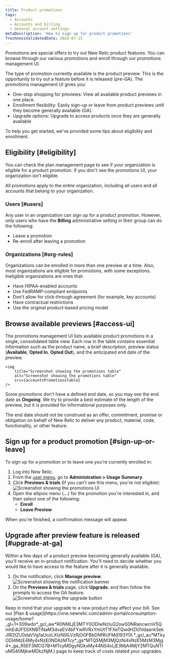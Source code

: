 ```yaml
---
title: Product promotions 
tags:
  - Accounts
  - Accounts and billing
  - General account settings
metaDescription: 'How to sign up for product promotions'
freshnessValidatedDate: 2024-07-15 
---
```









Promotions are special offers to try out New Relic product features. You can browse through our various promotions and enroll through our promotions management UI. 

The type of promotion currently available is the product preview. This is the opportunity to try out a feature before it is released (pre-GA). The promotions management UI gives you:

* One-stop shopping for previews: View all available product previews in one place.
* Enrollment flexibility: Easily sign-up or leave from product previews until they become generally available (GA).
* Upgrade options: Upgrade to access products once they are generally available 

To help you get started, we've provided some tips about eligibility and enrollment.

## Eligibility [#eligibility]

You can check the plan management page to see if your organization is eligible for a product promotion. If you don't see the promotions UI, your organization isn't eligible.

All promotions apply to the entire organization, including all users and all accounts that belong to your organization.

### Users [#users]

Any user in an organization can sign up for a product promotion. However, only users who have the **Billing** administrative setting in their group can do the following: 

* Leave a promotion 
* Re-enroll after leaving a promotion

### Organizations [#org-rules]

Organizations can be enrolled in more than one preview at a time. Also, most organizations are eligible for promotions, with some exceptions. Ineligible organizations are ones that: 

* Have HIPAA-enabled accounts
* Use FedRAMP-compliant endpoints
* Don't allow for click-through agreement (for example, key accounts) 
* Have contractual restrictions
* Use the original product-based pricing model

## Browse available previews [#access-ui]

The promotions management UI lists available product promotions in a single, consolidated table view. Each row in the table contains essential information such as the product name, a brief description, preview status (**Available**, **Opted In**, **Opted Out**), and the anticipated end date of the preview. 

    <img
        title="Screenshot showing the promotions table"
        alt="Screenshot showing the promotions table"
        src={accountsPromotionsTable}
    />

Some promotions don't have a defined end date, so you may see the end date as **Ongoing**. We try to provide a best estimate of the length of the preview, but it is provided for informational purposes only.

<Callout variant="important">
  The end date should not be construed as an offer, commitment, promise or obligation on behalf of New Relic to deliver any product, material, code, functionality, or other feature.
</Callout>

## Sign up for a product promotion [#sign-up-or-leave]

To sign up for a promotion or to leave one you're currently enrolled in: 

1. Log into New Relic.
2. From the [user menu](/docs/accounts/accounts-billing/general-account-settings/intro-account-settings), go to **Administration > Usage Summary**.
3. Click **Previews & trials** (If you can't see this menu, you're not eligible):
    <img
        title="Screenshot showing the promotions UI"
        alt="Screenshot showing the promotions UI"
        src={accountsPreviewsandTrials}
    />
4. Open the ellipsis menu (**...**) for the promotion you're interested in, and then select one of the following:
    * **Enroll**
    * **Leave Preview**

When you're finished, a confirmation message will appear. 

## Upgrade after preview feature is released [#upgrade-at-ga]

Within a few days of a product preview becoming generally available (GA), you'll receive an in-product notification. You'll need to decide whether you would like to have access to the feature after it is generally available. 

1. On the notification, click **Manage preview**.
    <img
        title="Screenshot showing the notification banner"
        alt="Screenshot showing the notification banner"
        src={accountsManagePreview}
    />
2. On the **Previews & trials** page, click **Upgrade**, and then follow the prompts to access the GA feature.
    <img
        title="Screenshot showing the upgrade button"
        alt="Screenshot showing the upgrade button"
        src={accountsPromoUpgradeButton}
    />

<Callout variant="tip">
  Keep in mind that your upgrade to a new product may affect your bill. See our [Plan & usage](https://one.newrelic.com/admin-portal/consumption-usage/home?_gl=1*309wdo*_gcl_aw*R0NMLjE3MTY0ODIwNzIuQ2owS0NRancwcnV5QmhEdUFSSXNBTlNaM3dvaEV4bFYwRVRxYmUtT1FXeTQwdHZIOVdaank5ekJIR2tZU0daVVg1aUozLXIzN0lLVzRjOGFBbDNfRUFMd193Y0I.*_gcl_au*MTkyODI4MzE4My4xNzE0NDAzMTcy*_ga*MTQ5MjM3MjQzNi4xNzE5MzM3Mjg4*_ga_R5EF3MCG7B*MTcyMDgyNDkxMy44NS4xLjE3MjA4MjY2MTQuNTIuMS40MjkwMDkzNjM.) page to keep track of costs related your upgrades.
</Callout>